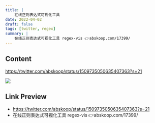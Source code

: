 ```yaml
---
title: |
    在线正则表达式可视化工具
date: 2022-04-02
draft: false
tags: [twitter, regex]
summary: |
    在线正则表达式可视化工具 regex-vis 👉abskoop.com/17399/
---
```


## Content

https://twitter.com/abskoop/status/1509735050635407363?s=21

![](https://pbs.twimg.com/media/FPNjM7eagAMQt78?format=jpg&name=medium)

## Link Preview

- https://twitter.com/abskoop/status/1509735050635407363?s=21
- 在线正则表达式可视化工具 regex-vis 👉abskoop.com/17399/

